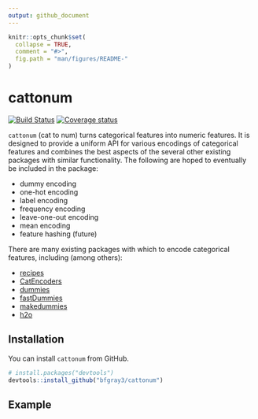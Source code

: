 ```yaml
---
output: github_document
---
```


<!-- README.md is generated from README.Rmd. Please edit that file -->

```r
knitr::opts_chunk$set(
  collapse = TRUE,
  comment = "#>",
  fig.path = "man/figures/README-"
)
```

# cattonum

[![Build Status](https://travis-ci.org/bfgray3/cattonum.svg?branch=master)](https://travis-ci.org/bfgray3/cattonum)
[![Coverage status](https://codecov.io/gh/bfgray3/cattonum/branch/master/graph/badge.svg)](https://codecov.io/github/bfgray3/cattonum?branch=master)

`cattonum` (cat to num) turns categorical features into numeric features.  It is designed to provide a uniform API for various encodings of categorical features and combines the best aspects of the several other existing packages with similar functionality.  The following are hoped to eventually be included in the package:

* dummy encoding
* one-hot encoding
* label encoding
* frequency encoding
* leave-one-out encoding
* mean encoding
* feature hashing (future)

There are many existing packages with which to encode categorical features, including (among others):

* [recipes](https://cran.r-project.org/web/packages/recipes/index.html)
* [CatEncoders](https://cran.r-project.org/web/packages/CatEncoders/index.html)
* [dummies](https://cran.r-project.org/web/packages/dummies/index.html)
* [fastDummies](https://cran.r-project.org/web/packages/fastDummies/index.html)
* [makedummies](https://cran.r-project.org/web/packages/makedummies/index.html)
* [h2o](https://cran.r-project.org/web/packages/h2o/index.html)

## Installation

You can install `cattonum` from GitHub.

```r
# install.packages("devtools")
devtools::install_github("bfgray3/cattonum")
```

## Example

